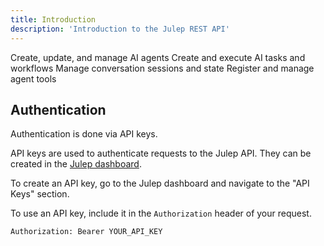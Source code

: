 ```yaml
---
title: Introduction
description: 'Introduction to the Julep REST API'
---
```


<CardGroup cols={2}>
  <Card
    title="Agent Endpoints"
    icon="robot"
    href="/api-reference/agents/create"
  >
    Create, update, and manage AI agents
  </Card>
  <Card
    title="Task Endpoints"
    icon="list-check"
    href="/api-reference/tasks/create"
  >
    Create and execute AI tasks and workflows
  </Card>
  <Card
    title="Session Endpoints"
    icon="comments"
    href="/api-reference/sessions/create"
  >
    Manage conversation sessions and state
  </Card>
  <Card
    title="Tool Endpoints"
    icon="plug"
    href="/api-reference/tools/register"
  >
    Register and manage agent tools
  </Card>
</CardGroup>

## Authentication

<Note>
  Authentication is done via API keys.
</Note>

API keys are used to authenticate requests to the Julep API. They can be created in the [Julep dashboard](https://dashboard.julep.ai).

To create an API key, go to the Julep dashboard and navigate to the "API Keys" section.

To use an API key, include it in the `Authorization` header of your request.

```
Authorization: Bearer YOUR_API_KEY
```
